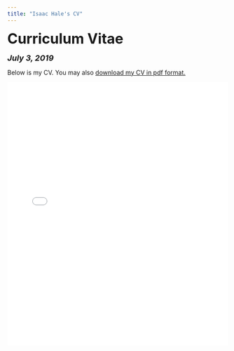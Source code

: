 ```yaml
---
title: "Isaac Hale's CV"
---
```


<head>

<!-- Global site tag (gtag.js) - Google Analytics -->
<script async src="https://www.googletagmanager.com/gtag/js?id=UA-140699540-1"></script>
<script>
  window.dataLayer = window.dataLayer || [];
  function gtag(){dataLayer.push(arguments);}
  gtag('js', new Date());

  gtag('config', 'UA-140699540-1');
</script>
</head>


<font size="+3"><b>Curriculum Vitae</b></font>

<font size="+1"><b><i>July 3, 2019</b></i></font>

<html>
Below is my CV. You may also <a href="files/Isaac Hale CV 7-3-19.pdf">download my CV in pdf format.</a>

<embed src="files/Isaac Hale CV 7-3-19.pdf" type="application/pdf" width="100%" height="600px" />
</body>
</html>
